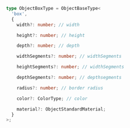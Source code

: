 ```ts
type ObjectBoxType = ObjectBaseType<
  'box',
  {
    width?: number; // width

    height?: number; // height

    depth?: number; // depth

    widthSegments?: number; // widthSegments

    heightSegments?: number; // widthSegments

    depthSegments?: number; // depthsegments

    radius?: number; // border radius

    color?: ColorType; // color

    material?: ObjectStandardMaterial;
  }
>;
```
